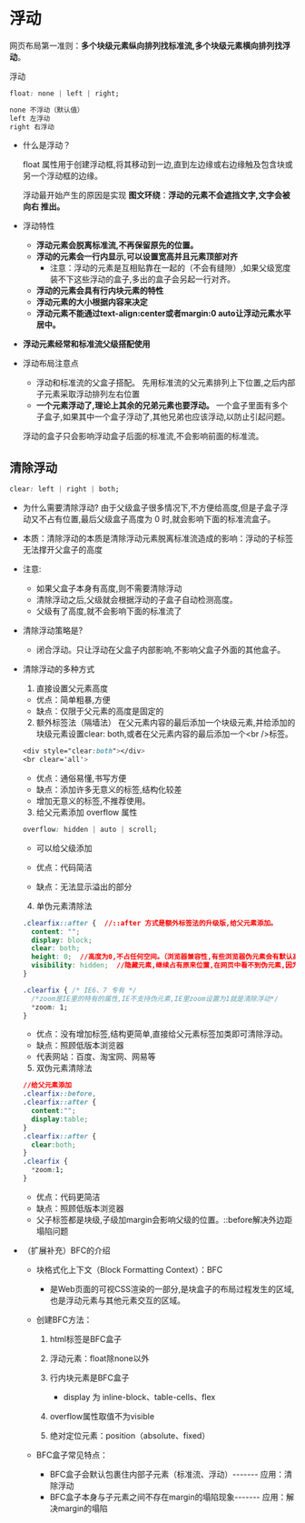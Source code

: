 # 浮动

网页布局第一准则：**多个块级元素纵向排列找标准流,多个块级元素横向排列找浮动**。

浮动

```css
float: none | left | right;

none 不浮动（默认值）
left 左浮动
right 右浮动
```

- 什么是浮动？

  float 属性用于创建浮动框,将其移动到一边,直到左边缘或右边缘触及包含块或另一个浮动框的边缘。

  浮动最开始产生的原因是实现 **图文环绕**：**浮动的元素不会遮挡文字,文字会被向右 推出。**

- 浮动特性

  - **浮动元素会脱离标准流,不再保留原先的位置。**
  - **浮动的元素会一行内显示,可以设置宽高并且元素顶部对齐**
    - 注意：浮动的元素是互相贴靠在一起的（不会有缝隙）,如果父级宽度装不下这些浮动的盒子,多出的盒子会另起一行对齐。 
  - **浮动的元素会具有行内块元素的特性**
  - **浮动元素的大小根据内容来决定**
  - **浮动元素不能通过text-align:center或者margin:0 auto让浮动元素水平居中。**

- **浮动元素经常和标准流父级搭配使用**

- 浮动布局注意点

  - 浮动和标准流的父盒子搭配。
    先用标准流的父元素排列上下位置,之后内部子元素采取浮动排列左右位置
  - **一个元素浮动了,理论上其余的兄弟元素也要浮动。**
    一个盒子里面有多个子盒子,如果其中一个盒子浮动了,其他兄弟也应该浮动,以防止引起问题。

  浮动的盒子只会影响浮动盒子后面的标准流,不会影响前面的标准流。

## 清除浮动

```css
clear: left | right | both;
```

- 为什么需要清除浮动?
  由于父级盒子很多情况下,不方便给高度,但是子盒子浮动又不占有位置,最后父级盒子高度为 0 时,就会影响下面的标准流盒子。

- 本质：清除浮动的本质是清除浮动元素脱离标准流造成的影响：浮动的子标签无法撑开父盒子的高度

- 注意:
  - 如果父盒子本身有高度,则不需要清除浮动
  - 清除浮动之后,父级就会根据浮动的子盒子自动检测高度。
  - 父级有了高度,就不会影响下面的标准流了 

- 清除浮动策略是?
  - 闭合浮动。只让浮动在父盒子内部影响,不影响父盒子外面的其他盒子。
  
- 清除浮动的多种方式

  1. 直接设置父元素高度

  - 优点：简单粗暴,方便
  - 缺点：仅限于父元素的高度是固定的

  

  2. 额外标签法（隔墙法）
     在父元素内容的最后添加一个块级元素,并给添加的块级元素设置clear: both,或者在父元素内容的最后添加一个\<br />标签。

  ```css
  <div style="clear:both"></div>
  <br clear='all'>
  ```

  - 优点：通俗易懂,书写方便
  - 缺点：添加许多无意义的标签,结构化较差
  - 增加无意义的标签,不推荐使用。

  

  3. 给父元素添加 overflow 属性

  ```css
  overflow: hidden | auto | scroll;
  ```

  - 可以给父级添加

  - 优点：代码简洁
  - 缺点：无法显示溢出的部分

  

  4. 单伪元素清除法

  ```css
  .clearfix::after {  //::after 方式是额外标签法的升级版,给父元素添加。
  	content: "";
  	display: block;
  	clear: both;
  	height: 0;  //高度为0,不占任何空间。（浏览器兼容性,有些浏览器伪元素会有默认高度）
  	visibility: hidden;  //隐藏元素,继续占有原来位置,在网页中看不到伪元素,因为有些浏览器伪元素默认是一个圆点。
  }
  
  .clearfix { /* IE6、7 专有 */
    /*zoom是IE里的特有的属性,IE不支持伪元素,IE里zoom设置为1就是清除浮动*/
  	*zoom: 1;
  }
  ```

  - 优点：没有增加标签,结构更简单,直接给父元素标签加类即可清除浮动。
  - 缺点：照顾低版本浏览器
  - 代表网站：百度、淘宝网、网易等

  

  5. 双伪元素清除法

  ```css
  //给父元素添加
  .clearfix::before,
  .clearfix::after { 
  	content:"";
  	display:table;
  }
  .clearfix::after {
  	clear:both;
  } 
  .clearfix {
  	*zoom:1;
  }
  ```

  - 优点：代码更简洁
  - 缺点：照顾低版本浏览器
  - 父子标签都是块级,子级加margin会影响父级的位置。::before解决外边距塌陷问题

- （扩展补充）BFC的介绍

  - 块格式化上下文（Block Formatting Context）：BFC
    - 是Web页面的可视CSS渲染的一部分,是块盒子的布局过程发生的区域,也是浮动元素与其他元素交互的区域。
  - 创建BFC方法：

    1. html标签是BFC盒子

    2. 浮动元素：float除none以外
    3. 行内块元素是BFC盒子
       - display 为 inline-block、table-cells、flex

    4. overflow属性取值不为visible

    5. 绝对定位元素：position（absolute、fixed）
  - BFC盒子常见特点：
    - BFC盒子会默认包裹住内部子元素（标准流、浮动）------- 应用：清除浮动
    - BFC盒子本身与子元素之间不存在margin的塌陷现象------- 应用：解决margin的塌陷

 

